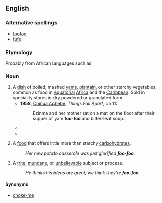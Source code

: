 {{also|fufú}}
==English==
{{wikipedia|fufu|foo-foo}}

===Alternative spellings===
* [[foofoo]]
* [[fufu]]

===Etymology===
Probably from African languages such as {{etyl|ln|en}} {{term|fufú||lang=ln}}

===Noun===
{{en-noun|-}}

# A [[dish]] of boiled, mashed [[yam]]s, [[plantain]], or other starchy vegetables, common as food in [[equatorial]] [[Africa]] and the [[Caribbean]]. Sold in speciality stores {{US}} in dry powdered or granulated form. 
#* '''1958''', [[w:Chinua_Achebe|Chinua Achebe]], ''Things Fall Apart'', ch 11:
#*: Ezinma and her mother sat on a mat on the floor after their supper of yam '''foo-foo''' and bitter-leaf soup.
#*{{quote-book|title=The concubine‎|page=45|author=Elechi Amadi|year=1991|passage=There was so much fish and meat in the soup that they had to put them on a separate plate, to facilitate the free movement of their balls of '''foo-foo''' in the soup}}
#*{{quote-book|title=Folk Stories from Southern Nigeria‎|page=35|author=Elphinstone Dayrell|year=2007|passage=The king, however, refused to do this; but as he was rather sorry for the tortoise, he said he would present him with a magic '''foo-foo''' tree, which would the tortoise and his family with food....Every day it dropped '''foo-foo''' and soup on the ground.|url=http://books.google.com/books?id=EDw0VM2zfiMC&pg=PA35&dq=-foofoo+foo-foo&lr=&ei=tXGzSqT2NZKUyQTf-p3tAg#v=onepage&q=-foofoo foo-foo&f=false}}
# {{rfv-sense}} {{US|Southern}} A [[food]] that offers little more than starchy [[carbohydrate]]s.
#:''Her new potato casserole was just glorified '''foo-foo'''.''
# {{rfv-sense}} {{US|Southern}} A [[trite]], [[mundane]], or [[unbelievable]] subject or process.
#:''He thinks his ideas are great; we think they're '''foo-foo'''.''

====Synonyms====
*{{sense|dish of yams etc}} [[choke-me]] {{i|Caribbean}}